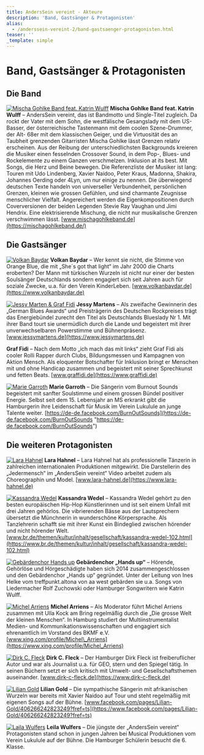 ```yaml
---
title: AndersSein vereint - Akteure
description: 'Band, Gastsänger & Protagonisten'
alias:
  - /anderssein-vereint-2/band-gastsaenger-protagonisten.html
teaser: ''
_template: simple
---
```


# Band, Gastsänger & Protagonisten

## Die Band

[![Mischa Gohlke Band feat. Katrin Wulff](/media/2015/05/Mischa-Gohlke-Band-feat.-Katrin-Wulff-4a-_-Foto-by-Tom-Roeler-2.jpg "Foto by Tom Roeler")](/media/2015/05/Mischa-Gohlke-Band-feat.-Katrin-Wulff-4a-_-Foto-by-Tom-Roeler-2.jpg) **Mischa Gohlke Band feat. Katrin Wulff** – AndersSein vereint, das ist Bandmotto und Single-Titel zugleich. Da rockt der Vater mit dem Sohn, die westfälische Gesangslady mit dem US-Basser, der österreichische Tastenmann mit dem coolen Szene-Drummer, der Alt- 68er mit dem klassischen Geiger, und die Virtuosität des an Taubheit grenzenden Gitarristen Mischa Gohlke lässt Grenzen relativ erscheinen. Aus der Reibung der unterschiedlichsten Backgrounds kreieren die Musiker einen fesselnden Crossover Sound, in dem Pop-, Blues- und Rockelemente zu einem Ganzen verschmelzen. Inklusion at its best. Mit Songs, die Herz und Beine bewegen. Die Referenzliste der Musiker ist lang: Touren mit Udo Lindenberg, Xavier Naidoo, Peter Kraus, Madonna, Shakira, Johannes Oerding oder 4Lyn, um nur einige zu nennen. Die überwiegend deutschen Texte handeln von universeller Verbundenheit, persönlichen Grenzen, kleinen wie grossen Gefühlen, und sind charmante Zeugnisse menschlicher Vielfalt. Angereichert werden die Eigenkompositionen durch Coverversionen der beiden Legenden Stevie Ray Vaughan und Jimi Hendrix. Eine elektrisierende Mischung, die nicht nur musikalische Grenzen verschwimmen lässt. [www.mischagohlkeband.de](https://mischagohlkeband.de/)

## Die Gastsänger

[![Volkan Baydar](/media/2015/05/Volkan-Baydar-_-Foto-by-Robin-Schmiedebach.jpg "Foto by Robin Schmiedebach")](/media/2015/05/Volkan-Baydar-_-Foto-by-Robin-Schmiedebach.jpg) **Volkan Baydar** – Wer kennt sie nicht, die Stimme von Orange Blue, die mit „She´s got that light“ im Jahr 2000 die Charts eroberten? Der Mann mit türkischen Wurzeln ist nicht nur einer der besten Soulsänger Deutschlands sondern engagiert sich seit Jahren auch für soziale Zwecke, u.a. für den Verein KinderLeben. [www.volkanbaydar.de](https://www.volkanbaydar.de)

[![Jessy Marten & Graf Fidi](/media/2015/05/Favorit-_-Graf-Fidi-und-Jessy-Martens-_-DSCF7213-2.jpg "Foto by Tom Roeler")](/media/2015/05/Favorit-_-Graf-Fidi-und-Jessy-Martens-_-DSCF7213-2.jpg) **Jessy Martens** – Als zweifache Gewinnerin des „German Blues Awards“ und Preisträgerin des Deutschen Rockpreises trägt das Energiebündel zurecht den Titel als Deutschlands Blueslady Nr 1. Mit ihrer Band tourt sie unermüdlich durch die Lande und begeistert mit ihrer unverwechselbaren Powerstimme und Bühnenpräsenz. [www.jessymartens.de](https://www.jessymartens.de)

**Graf Fidi** – Nach dem Motto „ich mach das mit links“ zieht Graf Fidi als cooler Rolli Rapper durch Clubs, Bildungsmessen und Kampagnen von Aktion Mensch. Als eloquenter Botschafter für Inklusion bringt er Menschen mit und ohne Handicap zusammen und begeistert mit seiner Sprechkunst und fetten Beats. [www.graffidi.de](https://www.graffidi.de)

[![Marie Garroth](/media/2015/05/MarieIMG_8302.jpg "Foto by Tom Roeler")](/media/2015/05/MarieIMG_8302.jpg) **Marie Garroth** – Die Sängerin vom Burnout Sounds begeistert mit sanfter Soulstimme und einem grossen Bündel positiver Energie. Selbst seit dem 15. Lebensjahr an MS erkrankt gibt die Hamburgerin ihre Leidenschaft für Musik im Verein Lukulule an junge Talente weiter. [https://de-de.facebook.com/BurnOutSounds](https://de-de.facebook.com/BurnOutSounds "https://de-de.facebook.com/BurnOutSounds")

## Die weiteren Protagonisten

[![Lara Hahnel](/media/2015/05/lara-130914-345-_-Foto-by-Nico-Pudimat.jpg "Foto by Nico Pudimat")](/media/2015/05/lara-130914-345-_-Foto-by-Nico-Pudimat.jpg) **Lara Hahnel** – Lara Hahnel hat als professionelle Tänzerin in zahlreichen internationalen Produktionen mitgewirkt. Die Darstellerin des „Jedermensch“ im „AndersSein vereint“ Video arbeitet zudem als Choreographin und Model. [www.lara-hahnel.de](https://www.lara-hahnel.de)

[![Kassandra Wedel](/media/2015/05/Kassandra-Wedel-_-IMG_1392.jpg "Kassandra Wedel")](/media/2015/05/Kassandra-Wedel-_-IMG_1392.jpg) **Kassandra Wedel** – Kassandra Wedel gehört zu den besten europäischen Hip-Hop Künstlerinnen und ist seit einem Unfall mit drei Jahren gehörlos. Die vibrierenden Bässe aus der Lautsprechern übersetzt die Münchnerin in wunderschöne Körpersprache. Als Tanzlehrerin schafft sie mit ihrer Kunst ein Bindeglied zwischen hörender und nicht hörender Welt. [www.br.de/themen/kultur/inhalt/gesellschaft/kassandra-wedel-102.html](https://www.br.de/themen/kultur/inhalt/gesellschaft/kassandra-wedel-102.html)

[![Gebärdenchor Hands up](/media/2015/05/GabaerdenChor-Hands-up_Gruppe_IMG_8466-_TR.jpg "Foto by Tom Roeler")](/media/2015/05/GabaerdenChor-Hands-up_Gruppe_IMG_8466-_TR.jpg) **Gebärdenchor „Hands up“** – Hörende, Gehörlöse und Hörgeschädigte haben sich 2014 zusammengeschlossen und den Gebärdenchor „Hands up“ gegründet. Unter der Leitung von Ines Helke vom treffpunkt.altona von aa west gebärden sie u.a. Songs von Liedermacher Rolf Zuchowski oder Hamburger Songwritern wie Katrin Wulff.

[![Michel Arriens](/media/2015/05/MIchel-Arriens-_-selfmade.jpeg "Michel Arriens")](/media/2015/05/MIchel-Arriens-_-selfmade.jpeg) **Michel Arriens** – Als Moderator führt Michel Arriens zusammen mit Ulla Kock am Bring regelmäßig durch die „Die grosse Welt der kleinen Menschen“. In Hamburg studiert der Multiinstrumentalist Medien- und Kommunikationswissenschaften und engagiert sich ehrenamtlich im Vorstand des BKMF e.V. [www.xing.com/profile/Michel\_Arriens](https://www.xing.com/profile/Michel_Arriens)

[![Dirk C. Fleck](/media/2015/05/Dirk-Fleck2.jpg "Foty by Will Esskuchen")](/media/2015/05/Dirk-Fleck2.jpg) **Dirk C. Fleck** – Der Hamburger Dirk Fleck ist freiberuflicher Autor und war als Journalist u.a. für GEO, stern und den Spiegel tätig. In seinen Büchern setzt er sich kritisch mit Umwelt- und Gesellschaftsthemen auseinander. [www.dirk-c-fleck.de](https://www.dirk-c-fleck.de)

[![Lilian Gold](/media/2015/05/Lilin-Gold-_-Online.jpg "Lilian Gold")](/media/2015/05/Lilin-Gold-_-Online.jpg) **Lilian Gold** – Die sympathische Sängerin mit afrikanischen Wurzeln war bereits mit Xavier Naidoo auf Tour und steht regelmäßig mit eigenen Songs auf der Bühne. [www.facebook.com/pages/Lilian-Gold/406266242823249?fref=ts](https://www.facebook.com/pages/Lilian-Gold/406266242823249?fref=ts)

[![Laila Wulfers](/media/2015/05/Laila-31.03.2015.jpg "Laila Wulfers")](/media/2015/05/Laila-31.03.2015.jpg) **Leila Wulfers** – Die jüngste der „AndersSein vereint“ Protagonisten stand schon in jungen Jahren bei Musical Produktionen vom Verein Lukulule auf der Bühne. Die Hamburger Schülerin besucht die 6. Klasse.
